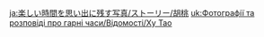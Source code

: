 {{TPRGT Story
|character          = Hu Tao
|date               = 2022-07-15
|zh                 = 
;今天是胡桃的生日哦，我们快去为她庆祝吧！
:'''派蒙：'''胡桃到底跑去哪儿呀…
:'''派蒙：'''这么晚，街上一个人都没有，她该不会还在无妄坡闲逛吧？
:'''旅行者：'''我们去找她。
:'''派蒙：'''要…要去那个阴森森的地方吗？
:'''派蒙：'''你…你要保护我哦！万一有什么「奇怪的东西」突然窜出来…
:'''胡桃：'''嗨！
:'''派蒙：'''哇啊啊啊啊！
:'''胡桃：'''欸欸，我有这么吓人吗？别跑呀！
|dialogue_review_zh = 欸欸，我有这么吓人吗？别跑呀！
|en                 =
;Today is [[Hu Tao]]'s birthday, let's go and celebrate with her!
:'''Paimon:''' Where on earth did Hu Tao go...?
:'''Paimon:''' It's so late and there's not a single person to be seen on the streets... Surely she can't still be wandering around [[Wuwang Hill]] right?
:'''Traveler:''' Let's go find her.
:'''Paimon:''' W&mdash;We need to go to that dark and creepy place?
:'''Paimon:''' Y&mdash;You need to protect me, alright? If anything "out of the ordinary" jumps out...
:'''Hu Tao:''' Hi!
:'''Paimon:''' Ahhhh!
:'''Hu Tao:''' Hey, hey! Am I that scary? Stop running away!
|dialogue_review_en = Hey, hey! Am I that scary? Stop running away!
}}

<!-- interwikis -->
[[ja:楽しい時間を思い出に残す写真/ストーリー/胡桃]]
[[uk:Фотографії та розповіді про гарні часи/Відомості/Ху Тао]]